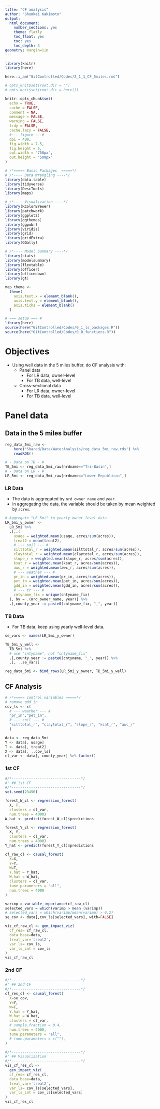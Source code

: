 ```yaml
---
title: "CF analysis"
author: "Shunkei Kakimoto"
output:
  html_document:
    number_sections: yes
    theme: flatly
    toc_float: yes
    toc: yes
    toc_depth: 3
geometry: margin=1in
---
```


```r
library(knitr)
library(here)

here::i_am("GitControlled/Codes/2_1_1_CF_5miles.rmd")

# opts_knit$set(root.dir = "")
# opts_knit$set(root.dir = here())

knitr::opts_chunk$set(
  echo = TRUE,
  cache = FALSE,
  comment = NA,
  message = FALSE,
  warning = FALSE,
  tidy = FALSE,
  cache.lazy = FALSE,
  #--- figure ---#
  dpi = 400,
  fig.width = 7.5,
  fig.height = 5,
  out.width = "750px",
  out.height = "500px"
)

# /*===== Basic Packages  =====*/
# /*---- Data Wrangling ----*/
library(data.table)
library(tidyverse)
library(DescTools)
library(maps)

# /*---- Visualization ----*/
library(RColorBrewer)
library(patchwork)
library(ggplot2)
library(ggthemes)
library(ggpubr)
library(viridis)
library(grid)
library(gridExtra)
library(GGally)

# /*---- Model Summary ----*/
library(stats)
library(modelsummary)
library(flextable)
library(officer)
library(officedown)
library(gt)

```

```r
map_theme <-
  theme(
    axis.text.x = element_blank(),
    axis.text.y = element_blank(),
    axis.ticks = element_blank()
  )
```

```r
# === setup === #
library(here)
source(here("GitControlled/Codes/0_1_ls_packages.R"))
source(here("GitControlled/Codes/0_0_functions.R"))
```

# Objectives
+ Using well data in the 5 miles buffer, do CF analysis with:
  * Panel data
    - For LR data, owner-level
    - For TB data, well-level
  * Cross-sectional data 
    - For LR data, owner-level
    - For TB data, well-level

# Panel data

## Data in the 5 miles buffer

```r
reg_data_5mi_raw <- 
	here("Shared/Data/WaterAnalysis/reg_data_5mi_raw.rds") %>%
	readRDS()

# - Data on TB - #
TB_5mi <- reg_data_5mi_raw[nrdname=="Tri-Basin",]
# - Data on LR - #
LR_5mi <- reg_data_5mi_raw[nrdname=="Lower Republican",]
```

### LR Data

+ The data is aggregated by `nrd_owner_name` and `year`. 
+ In aggregating the data, the variable should be taken by mean weighted by `acres`.

```r
# Aggregate "LR_5mi" to yearly owner-level data
LR_5mi_y_owner <-
  LR_5mi %>%
  .[,.(
    usage = weighted.mean(usage, acres/sum(acres)),
    treat2 = mean(treat2),
    # --- soil --- #
    silttotal_r = weighted.mean(silttotal_r, acres/sum(acres)),
    claytotal_r = weighted.mean(claytotal_r, acres/sum(acres)),
    slope_r = weighted.mean(slope_r, acres/sum(acres)),
    ksat_r = weighted.mean(ksat_r, acres/sum(acres)),
    awc_r = weighted.mean(awc_r, acres/sum(acres)),
    # --- weather --- #    
    pr_in = weighted.mean(pr_in, acres/sum(acres)),
    pet_in = weighted.mean(pet_in, acres/sum(acres)),
    gdd_in = weighted.mean(gdd_in, acres/sum(acres)),
    # --- tr --- #
    cntyname_fix = unique(cntyname_fix)
  ), by = .(nrd_owner_name, year)] %>%
  .[,county_year := paste0(cntyname_fix, "_", year)]

```

### TB Data

+ For TB data, keep using yearly well-level data.

```r
se_vars <- names(LR_5mi_y_owner)

TB_5mi_y_well <-
  TB_5mi %>%
  # use "cntyname", not "cntyname_fix"
  .[,county_year := paste0(cntyname, "_", year)] %>%
  .[, ..se_vars]

reg_data_5mi <- bind_rows(LR_5mi_y_owner, TB_5mi_y_well)
```

## CF Analysis

```r
# /*===== control variables =====*/
# remove gdd_in
cov_ls <- c(
  # --- weather --- #
  "pr_in","pet_in",
  # --- soil --- #
  "silttotal_r", "claytotal_r", "slope_r", "ksat_r", "awc_r"
  )

data <- reg_data_5mi
Y <- data[, usage]
T <- data[, treat2]
X <- data[, ..cov_ls]
cl_var <- data[, county_year] %>% factor()
```

### 1st CF

```r
#/*--------------------------------*/
#' ## 1st CF
#/*--------------------------------*/
set.seed(23456)

forest_W_cl <- regression_forest(
  X, T, 
  clusters = cl_var,
  num.trees = 4000)
W_hat <- predict(forest_W_cl)$predictions

forest_Y_cl <- regression_forest(
  X, Y, 
  clusters = cl_var,
  num.trees = 4000)
Y_hat <- predict(forest_Y_cl)$predictions

cf_raw_cl <- causal_forest(
  X=X,
  Y=Y,
  W=T, 
  Y.hat = Y_hat, 
  W.hat = W_hat,
  clusters = cl_var,
  tune.parameters = "all",
  num.trees = 4000
)

varimp = variable_importance(cf_raw_cl)
selected_vars = which(varimp > mean (varimp))
# selected_vars = which(varimp/mean(varimp) > 0.2)
se_cov <- data[,cov_ls[selected_vars], with=FALSE]

vis_cf_raw_cl <- gen_impact_viz(
  cf_res= cf_raw_cl,
  data_base=data,
  treat_var='treat2',
  var_ls= cov_ls,
  var_ls_int = cov_ls
)
vis_cf_raw_cl
```

### 2nd CF

```r
#/*--------------------------------*/
#' ## 2nd CF
#/*--------------------------------*/
cf_res_cl <- causal_forest(
  X=se_cov,
  Y=Y,
  W=T, 
  Y.hat = Y_hat, 
  W.hat = W_hat,
  clusters = cl_var,
  # sample.fraction = 0.4,
  num.trees = 4000,
  tune.parameters = "all",
  # tune.parameters = c(""),
)

#/*--------------------------------*/
#' ## Visualization
#/*--------------------------------*/
vis_cf_res_cl <-
  gen_impact_viz(
  cf_res= cf_res_cl,
  data_base=data,
  treat_var='treat2',
  var_ls= cov_ls[selected_vars],
  var_ls_int = cov_ls[selected_vars]
)
vis_cf_res_cl
```

















